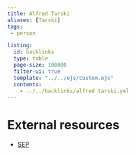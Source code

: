 ```yaml
---
title: Alfred Tarski
aliases: [Tarski]
tags:
 - person

listing:
  id: backlinks
  type: table
  page-size: 100000
  filter-ui: true
  template: "../../ejs/custom.ejs"
  contents:
    - ../../backlinks/alfred tarski.yml
---
```


# External resources
- [SEP](https://plato.stanford.edu/entries/tarski/)